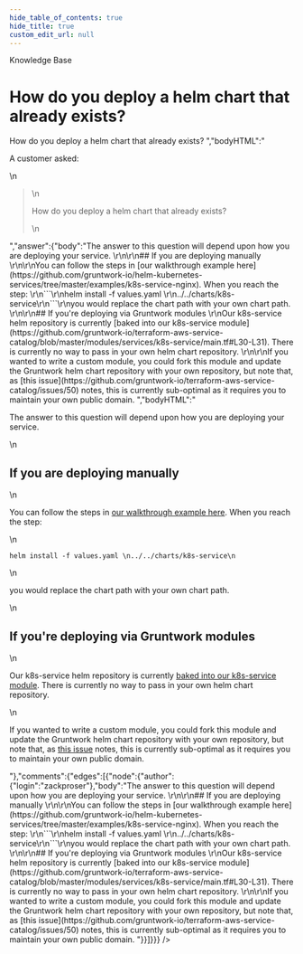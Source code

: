 ```yaml
---
hide_table_of_contents: true
hide_title: true
custom_edit_url: null
---
```



<CenterLayout>
<span class="title">Knowledge Base</span>
<h1>How do you deploy a helm chart that already exists?</h1>
<GitHub json={{"id":"D_kwDOF8slf84APJ2Y","number":326,"author":{"login":"zackproser"},"title":"How do you deploy a helm chart that already exists?","body":"A customer asked: \r\n> How do you deploy a helm chart that already exists? ","bodyHTML":"<p dir=\"auto\">A customer asked:</p>\n<blockquote>\n<p dir=\"auto\">How do you deploy a helm chart that already exists?</p>\n</blockquote>","answer":{"body":"The answer to this question will depend upon how you are deploying your service. \r\n\r\n## If you are deploying manually \r\n\r\nYou can follow the steps in [our walkthrough example here](https://github.com/gruntwork-io/helm-kubernetes-services/tree/master/examples/k8s-service-nginx). When you reach the step: \r\n```\r\nhelm install -f values.yaml \r\n../../charts/k8s-service\r\n```\r\nyou would replace the chart path with your own chart path. \r\n\r\n## If you're deploying via Gruntwork modules \r\nOur k8s-service helm repository is currently [baked into our k8s-service module](https://github.com/gruntwork-io/terraform-aws-service-catalog/blob/master/modules/services/k8s-service/main.tf#L30-L31). There is currently no way to pass in your own helm chart repository. \r\n\r\nIf you wanted to write a custom module, you could fork this module and update the Gruntwork helm chart repository with your own repository, but note that, as [this issue](https://github.com/gruntwork-io/terraform-aws-service-catalog/issues/50) notes, this is currently sub-optimal as it requires you to maintain your own public domain. ","bodyHTML":"<p dir=\"auto\">The answer to this question will depend upon how you are deploying your service.</p>\n<h2 dir=\"auto\">If you are deploying manually</h2>\n<p dir=\"auto\">You can follow the steps in <a href=\"https://github.com/gruntwork-io/helm-kubernetes-services/tree/master/examples/k8s-service-nginx\">our walkthrough example here</a>. When you reach the step:</p>\n<div class=\"snippet-clipboard-content notranslate position-relative overflow-auto\" data-snippet-clipboard-copy-content=\"helm install -f values.yaml \n../../charts/k8s-service\"><pre class=\"notranslate\"><code>helm install -f values.yaml \n../../charts/k8s-service\n</code></pre></div>\n<p dir=\"auto\">you would replace the chart path with your own chart path.</p>\n<h2 dir=\"auto\">If you're deploying via Gruntwork modules</h2>\n<p dir=\"auto\">Our k8s-service helm repository is currently <a href=\"https://github.com/gruntwork-io/terraform-aws-service-catalog/blob/master/modules/services/k8s-service/main.tf#L30-L31\">baked into our k8s-service module</a>. There is currently no way to pass in your own helm chart repository.</p>\n<p dir=\"auto\">If you wanted to write a custom module, you could fork this module and update the Gruntwork helm chart repository with your own repository, but note that, as <a href=\"https://github.com/gruntwork-io/terraform-aws-service-catalog/issues/50\" data-hovercard-type=\"issue\" data-hovercard-url=\"/gruntwork-io/terraform-aws-service-catalog/issues/50/hovercard\">this issue</a> notes, this is currently sub-optimal as it requires you to maintain your own public domain.</p>"},"comments":{"edges":[{"node":{"author":{"login":"zackproser"},"body":"The answer to this question will depend upon how you are deploying your service. \r\n\r\n## If you are deploying manually \r\n\r\nYou can follow the steps in [our walkthrough example here](https://github.com/gruntwork-io/helm-kubernetes-services/tree/master/examples/k8s-service-nginx). When you reach the step: \r\n```\r\nhelm install -f values.yaml \r\n../../charts/k8s-service\r\n```\r\nyou would replace the chart path with your own chart path. \r\n\r\n## If you're deploying via Gruntwork modules \r\nOur k8s-service helm repository is currently [baked into our k8s-service module](https://github.com/gruntwork-io/terraform-aws-service-catalog/blob/master/modules/services/k8s-service/main.tf#L30-L31). There is currently no way to pass in your own helm chart repository. \r\n\r\nIf you wanted to write a custom module, you could fork this module and update the Gruntwork helm chart repository with your own repository, but note that, as [this issue](https://github.com/gruntwork-io/terraform-aws-service-catalog/issues/50) notes, this is currently sub-optimal as it requires you to maintain your own public domain. "}}]}}} />

</CenterLayout>
  

<!-- ##DOCS-SOURCER-START
{
  "sourcePlugin": "github-discussions",
  "hash": "0f98239667f5ecb04b2033b50f9b0112"
}
##DOCS-SOURCER-END -->
